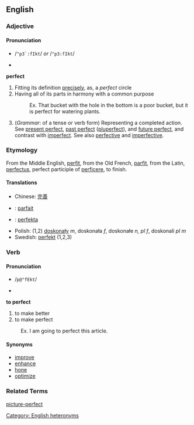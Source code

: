==English==

===Adjective===
====Pronunciation====
*{{SAMPA}} /<tt>"p3`:fIkt</tt>/ ''or'' /<tt>"p3:fIkt</tt>/
*{{IPA|/ˈpɝːfɪkt/ ''or'' /ˈpɜːfɪkt/ ''or'' /ˈpɝːfɛkt/}}

'''perfect'''
# Fitting its definition [[precise]]ly, as, a ''perfect'' circle
# Having all of its parts in harmony with a common purpose
#:Ex. That bucket with the hole in the bottom is a poor bucket, but it is perfect for watering plants.
# (''Grammar'': of a tense or verb form) Representing a completed action.  See [[present perfect]], [[past perfect]] ([[pluperfect]]), and [[future perfect]], and contrast with [[imperfect]].  See also [[perfective]] and [[imperfective]].

===Etymology===
From the Middle English, [[perfit]], from the Old French, [[parfit]], from the Latin, [[perfectus]], perfect participle of [[perficere]], to finish.

====Translations====
*Chinese: [[完善]]
* {{fr}} : [[parfait]]
* {{io}} : [[perfekta]]
*Polish: (1,2) [[doskonały]] ''m'', doskonała ''f'', doskonałe ''n, pl f'', doskonali ''pl m''
*Swedish: [[perfekt]] (1,2,3)

===Verb===
====Pronunciation====
*{{SAMPA}} /<tt>p@"fEkt</tt>/
*{{IPA|/pəˈfɛkt/ (RP) ''or'' /pɚˈfɛkt/ (''Canadian'')}}

'''to perfect'''
#to make better
#to make perfect
:Ex. I am going to perfect this article.

====Synonyms====
*[[improve]]
*[[enhance]]
*[[hone]]
*[[optimize]]

===Related Terms===
[[picture-perfect]]

[[Category: English heteronyms]]